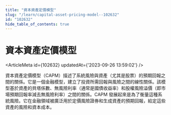 ```yaml
---
title: "資本資產定價模型"
slug: "/learn/capital-asset-pricing-model--102632"
id: "102632"
hide_table_of_contents: true
---
```



# 資本資產定價模型

<ArticleMeta id={102632} updatedAt={'2023-09-26 13:59:02'} />
<div className='border-solid border-b border-t-0 my-4 border-[var(--ifm-color-gray-300)]' />

資本資產定價模型（CAPM）描述了系統風險與資產（尤其是股票）的預期回報之間的關係。它是一個金融模型，建立了投資所需回報與風險之間的線性關係。該模型基於資產的貝塔係數、無風險利率（通常是國債收益率）和股權風險溢價（即市場預期回報率減去無風險利率）之間的關係。CAPM 發展起來是為了衡量這種系統風險。它在金融領域被廣泛用於定價風險證券和生成資產的預期回報，給定這些資產的風險和資本成本。
